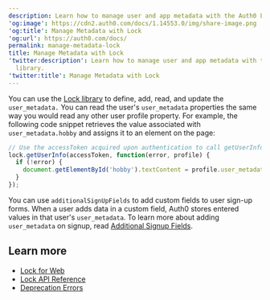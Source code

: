 ```yaml
---
description: Learn how to manage user and app metadata with the Auth0 Lock library.
'og:image': https://cdn2.auth0.com/docs/1.14553.0/img/share-image.png
'og:title': Manage Metadata with Lock
'og:url': https://auth0.com/docs/
permalink: manage-metadata-lock
title: Manage Metadata with Lock
'twitter:description': Learn how to manage user and app metadata with the Auth0 Lock
  library.
'twitter:title': Manage Metadata with Lock
---
```

You can use the [Lock library](/docs/libraries/lock) to define, add, read, and update the `user_metadata.` You can read the user's `user_metadata` properties the same way you would read any other user profile property. For example, the following code snippet retrieves the value associated with `user_metadata.hobby` and assigns it to an element on the page:

```javascript lines
// Use the accessToken acquired upon authentication to call getUserInfo
lock.getUserInfo(accessToken, function(error, profile) {
  if (!error) {
    document.getElementById('hobby').textContent = profile.user_metadata.hobby;
  }
});
```






You can use `additionalSignUpFields` to add custom fields to user sign-up forms. When a user adds data in a custom field, Auth0 stores entered values in that user's `user_metadata`. To learn more about adding `user_metadata` on signup, read [Additional Signup Fields](/docs/libraries/lock/lock-configuration#additionalsignupfields-array-).

## Learn more

* [Lock for Web](/docs/libraries/lock)
* [Lock API Reference](/docs/libraries/lock/lock-api-reference)
* [Deprecation Errors](/docs/troubleshoot/basic-issues/check-deprecation-errors)